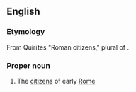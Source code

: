 {{also|quirites}}

==English==

===Etymology===
From {{etyl|la|en}} Quirītēs "Roman citizens," plural of {{m|la|quiris||spear}}.

===Proper noun===
{{wikipedia}}
{{en-proper noun}}

# The [[citizen]]s of early [[Rome]]